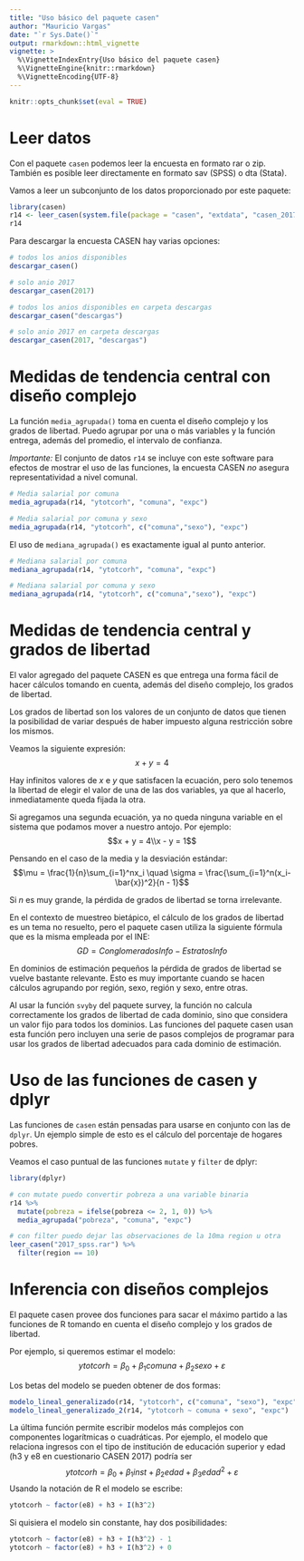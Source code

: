 ```yaml
---
title: "Uso básico del paquete casen"
author: "Mauricio Vargas"
date: "`r Sys.Date()`"
output: rmarkdown::html_vignette
vignette: >
  %\VignetteIndexEntry{Uso básico del paquete casen}
  %\VignetteEngine{knitr::rmarkdown}
  %\VignetteEncoding{UTF-8}
---
```


```r
knitr::opts_chunk$set(eval = TRUE)
```

# Leer datos

Con el paquete `casen` podemos leer la encuesta en formato rar o zip. También es posible leer directamente en formato sav (SPSS) o dta (Stata).

Vamos a leer un subconjunto de los datos proporcionado por este paquete:
```r
library(casen)
r14 <- leer_casen(system.file(package = "casen", "extdata", "casen_2017_los_rios.zip"))
r14
```

Para descargar la encuesta CASEN hay varias opciones:
```r
# todos los anios disponibles
descargar_casen()

# solo anio 2017
descargar_casen(2017)

# todos los anios disponibles en carpeta descargas
descargar_casen("descargas")

# solo anio 2017 en carpeta descargas
descargar_casen(2017, "descargas")
```

# Medidas de tendencia central con diseño complejo

La función `media_agrupada()` toma en cuenta el diseño complejo y los grados de libertad. Puedo agrupar por una o más variables y la función entrega, además del promedio, el intervalo de confianza.

*Importante:* El conjunto de datos `r14` se incluye con este software para efectos de mostrar el uso de las funciones, 
la encuesta CASEN *no* asegura representatividad a nivel comunal.

```r
# Media salarial por comuna
media_agrupada(r14, "ytotcorh", "comuna", "expc")

# Media salarial por comuna y sexo
media_agrupada(r14, "ytotcorh", c("comuna","sexo"), "expc")
```

El uso de `mediana_agrupada()` es exactamente igual al punto anterior.
```r
# Mediana salarial por comuna
mediana_agrupada(r14, "ytotcorh", "comuna", "expc")

# Mediana salarial por comuna y sexo
mediana_agrupada(r14, "ytotcorh", c("comuna","sexo"), "expc")
```

# Medidas de tendencia central y grados de libertad

El valor agregado del paquete CASEN es que entrega una forma fácil de hacer cálculos tomando en cuenta, además del
diseño complejo, los grados de libertad.

Los grados de libertad son los valores de un conjunto de datos que tienen la posibilidad de variar después de haber impuesto alguna restricción sobre los mismos.

Veamos la siguiente expresión:
$$x + y  = 4$$

Hay infinitos valores de $x$ e $y$ que satisfacen la ecuación, pero solo tenemos la libertad de elegir el valor de una de las dos variables, ya que al hacerlo, inmediatamente queda fijada la otra.

Si agregamos una segunda ecuación, ya no queda ninguna variable en el sistema que podamos mover a nuestro antojo. Por ejemplo:
$$x + y  = 4\\x - y = 1$$

Pensando en el caso de la media y la desviación estándar:
$$\mu = \frac{1}{n}\sum_{i=1}^nx_i \quad \sigma = \frac{\sum_{i=1}^n(x_i-\bar{x})^2}{n - 1}$$

Si $n$ es muy grande, la pérdida de grados de libertad se torna irrelevante.

En el contexto de muestreo bietápico, el cálculo de los grados de libertad es un tema no resuelto, pero el paquete casen utiliza la siguiente fórmula que es la misma empleada por el INE:
$$GD = ConglomeradosInfo − EstratosInfo$$

En dominios de estimación pequeños la pérdida de grados de libertad se vuelve bastante relevante. Esto es muy importante cuando se hacen cálculos agrupando por región, sexo, región y sexo, entre otras.

Al usar la función `svyby` del paquete survey, la función no calcula correctamente los grados de libertad de cada dominio, sino que considera un valor fijo para todos los dominios. Las funciones del paquete casen usan esta función pero incluyen una serie de pasos complejos de programar para usar los grados de libertad adecuados para cada dominio de estimación.

# Uso de las funciones de casen y dplyr

Las funciones de `casen` están pensadas para usarse en conjunto con las de `dplyr`. Un ejemplo simple de esto es el cálculo del porcentaje de hogares pobres.

Veamos el caso puntual de las funciones `mutate` y `filter` de dplyr:
```r
library(dplyr)

# con mutate puedo convertir pobreza a una variable binaria
r14 %>% 
  mutate(pobreza = ifelse(pobreza <= 2, 1, 0)) %>% 
  media_agrupada("pobreza", "comuna", "expc")
```

```r
# con filter puedo dejar las observaciones de la 10ma region u otra
leer_casen("2017_spss.rar") %>% 
  filter(region == 10)
```

# Inferencia con diseños complejos

El paquete casen provee dos funciones para sacar el máximo partido
a las funciones de R tomando en cuenta el diseño complejo y los grados de libertad.

Por ejemplo, si queremos estimar el modelo:
$$ytotcorh = \beta_0 + \beta_1 comuna + \beta_2 sexo + \varepsilon$$

Los betas del modelo se pueden obtener de dos formas:
```r
modelo_lineal_generalizado(r14, "ytotcorh", c("comuna", "sexo"), "expc")
modelo_lineal_generalizado_2(r14, "ytotcorh ~ comuna + sexo", "expc")
```

La última función permite escribir modelos más complejos con componentes logarítmicas o cuadráticas. Por ejemplo,
el modelo que relaciona ingresos con el tipo de institución de educación superior y edad (h3 y e8 en cuestionario CASEN 2017) podría ser
$$ytotcorh = \beta_0 + \beta_1 inst + \beta_2 edad + \beta_3 edad^2 + \varepsilon$$
Usando la notación de R el modelo se escribe:
```r
ytotcorh ~ factor(e8) + h3 + I(h3^2)
```

Si quisiera el modelo sin constante, hay dos posibilidades:
```r
ytotcorh ~ factor(e8) + h3 + I(h3^2) - 1
ytotcorh ~ factor(e8) + h3 + I(h3^2) + 0
```
